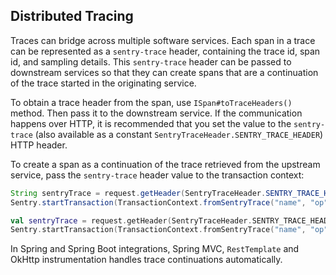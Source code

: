 ## Distributed Tracing

Traces can bridge across multiple software services. Each span in a trace can be represented as a `sentry-trace` header, containing the trace id, span id, and sampling details. This `sentry-trace` header can be passed to downstream services so that they can create spans that are a continuation of the trace started in the originating service.

To obtain a trace header from the span, use `ISpan#toTraceHeaders()` method. Then pass it to the downstream service. If the communication happens over HTTP, it is recommended that you set the value to the `sentry-trace` (also available as a constant `SentryTraceHeader.SENTRY_TRACE_HEADER`) HTTP header.

To create a span as a continuation of the trace retrieved from the upstream service, pass the `sentry-trace` header value to the transaction context:

```java
String sentryTrace = request.getHeader(SentryTraceHeader.SENTRY_TRACE_HEADER);
Sentry.startTransaction(TransactionContext.fromSentryTrace("name", "op", new SentryTraceHeader(sentryTrace)));
```

```kotlin
val sentryTrace = request.getHeader(SentryTraceHeader.SENTRY_TRACE_HEADER)
Sentry.startTransaction(TransactionContext.fromSentryTrace("name", "op", SentryTraceHeader(sentryTrace)))
```

<Note>

In Spring and Spring Boot integrations, Spring MVC, `RestTemplate` and OkHttp instrumentation handles trace continuations automatically.

</Note>
